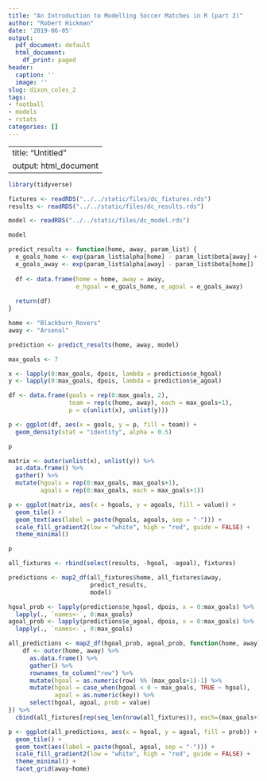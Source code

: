```yaml
---
title: "An Introduction to Modelling Soccer Matches in R (part 2)"
author: "Robert Hickman"
date: '2019-06-05'
output:
  pdf_document: default
  html_document:
    df_print: paged
header:
  caption: ''
  image: ''
slug: dixon_coles_2
tags:
- football
- models
- rstats
categories: []
---
```


---
title: "Untitled"
output: html_document
---

```r
library(tidyverse)

```


```r
fixtures <- readRDS("../../static/files/dc_fixtures.rds")
results <- readRDS("../../static/files/dc_results.rds")

```

```r
model <- readRDS("../../static/files/dc_model.rds")

model

```
```r
predict_results <- function(home, away, param_list) {
  e_goals_home <- exp(param_list$alpha[home] - param_list$beta[away] + param_list$gamma)
  e_goals_away <- exp(param_list$alpha[away] - param_list$beta[home])
  
  df <- data.frame(home = home, away = away,
                   e_hgoal = e_goals_home, e_agoal = e_goals_away)
  
  return(df)
}

```

```r
home <- "Blackburn_Rovers"
away <- "Arsenal"

prediction <- predict_results(home, away, model)
```

```r
max_goals <- 7

x <- lapply(0:max_goals, dpois, lambda = prediction$e_hgoal)
y <- lapply(0:max_goals, dpois, lambda = prediction$e_agoal)

df <- data.frame(goals = rep(0:max_goals, 2),
                 team = rep(c(home, away), each = max_goals+1),
                 p = c(unlist(x), unlist(y)))

p <- ggplot(df, aes(x = goals, y = p, fill = team)) +
  geom_density(stat = "identity", alpha = 0.5)

p
```
```r
matrix <- outer(unlist(x), unlist(y)) %>%
  as.data.frame() %>%
  gather() %>%
  mutate(hgoals = rep(0:max_goals, max_goals+1),
         agoals = rep(0:max_goals, each = max_goals+1))

p <- ggplot(matrix, aes(x = hgoals, y = agoals, fill = value)) +
  geom_tile() +
  geom_text(aes(label = paste(hgoals, agoals, sep = "-"))) +
  scale_fill_gradient2(low = "white", high = "red", guide = FALSE) +
  theme_minimal()

p
```

```r
all_fixtures <- rbind(select(results, -hgoal, -agoal), fixtures)

predictions <- map2_df(all_fixtures$home, all_fixtures$away, 
                       predict_results,
                       model)

hgoal_prob <- lapply(predictions$e_hgoal, dpois, x = 0:max_goals) %>%
  lapply(., `names<-`, 0:max_goals) 
agoal_prob <- lapply(predictions$e_agoal, dpois, x = 0:max_goals) %>%
  lapply(., `names<-`, 0:max_goals) 

all_predictions <- map2_df(hgoal_prob, agoal_prob, function(home, away) {
    df <- outer(home, away) %>%
      as.data.frame() %>% 
      gather() %>% 
      rownames_to_column("row") %>%
      mutate(hgoal = as.numeric(row) %% (max_goals+1)-1) %>% 
      mutate(hgoal = case_when(hgoal < 0 ~ max_goals, TRUE ~ hgoal),
             agoal = as.numeric(key)) %>%
      select(hgoal, agoal, prob = value)
}) %>%
  cbind(all_fixtures[rep(seq_len(nrow(all_fixtures)), each=(max_goals+1)^2),], .)

p <- ggplot(all_predictions, aes(x = hgoal, y = agoal, fill = prob)) +
  geom_tile() +
  geom_text(aes(label = paste(hgoal, agoal, sep = "-"))) +
  scale_fill_gradient2(low = "white", high = "red", guide = FALSE) +
  theme_minimal() +
  facet_grid(away~home)

```


